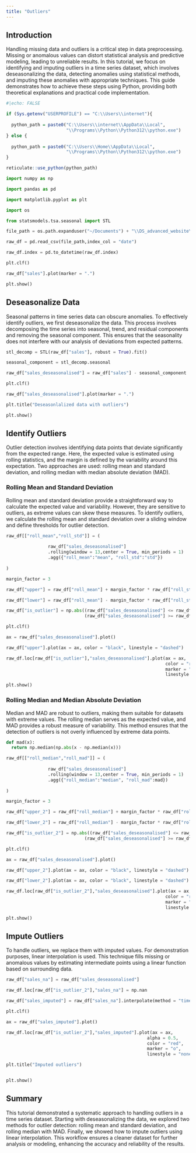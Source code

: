 ```yaml
---
title: "Outliers"
---
```


## Introduction

Handling missing data and outliers is a critical step in data preprocessing. Missing or anomalous values can distort statistical analysis and predictive modeling, leading to unreliable results. In this tutorial, we focus on identifying and imputing outliers in a time series dataset, which involves deseasonalizing the data, detecting anomalies using statistical methods, and imputing these anomalies with appropriate techniques. This guide demonstrates how to achieve these steps using Python, providing both theoretical explanations and practical code implementation.

```r
#|echo: FALSE

if (Sys.getenv("USERPROFILE") == "C:\\Users\\internet"){
  
  python_path = paste0("C:\\Users\\internet\\AppData\\Local",
                       "\\Programs\\Python\\Python312\\python.exe")
} else {
  
  python_path = paste0("C:\\Users\\Home\\AppData\\Local",
                       "\\Programs\\Python\\Python312\\python.exe")
}

reticulate::use_python(python_path)

```

```python

import numpy as np

import pandas as pd

import matplotlib.pyplot as plt

import os 

from statsmodels.tsa.seasonal import STL

```

```python

file_path = os.path.expanduser("~/Documents") + "\\DS_advanced_website\\data\\example_retail_sales_outliers.csv"

raw_df = pd.read_csv(file_path,index_col = "date")

raw_df.index = pd.to_datetime(raw_df.index)


```

```python

plt.clf()

raw_df["sales"].plot(marker = ".")

plt.show()

```

## Deseasonalize Data

Seasonal patterns in time series data can obscure anomalies. To effectively identify outliers, we first deseasonalize the data. This process involves decomposing the time series into seasonal, trend, and residual components and removing the seasonal component. This ensures that the seasonality does not interfere with our analysis of deviations from expected patterns.

```python

stl_decomp = STL(raw_df["sales"], robust = True).fit()

seasonal_component = stl_decomp.seasonal

raw_df["sales_deseasonalised"] = raw_df["sales"] - seasonal_component

```

```python

plt.clf()

raw_df["sales_deseasonalised"].plot(marker = ".")

plt.title("Deseasonlalized data with outliers")

plt.show()
```

## Identify Outliers

Outlier detection involves identifying data points that deviate significantly from the expected range. Here, the expected value is estimated using rolling statistics, and the margin is defined by the variability around this expectation. Two approaches are used: rolling mean and standard deviation, and rolling median with median absolute deviation (MAD).

### Rolling Mean and Standard Deviation

Rolling mean and standard deviation provide a straightforward way to calculate the expected value and variability. However, they are sensitive to outliers, as extreme values can skew these measures. To identify outliers, we calculate the rolling mean and standard deviation over a sliding window and define thresholds for outlier detection.

```python

raw_df[["roll_mean","roll_std"]] = (
                
                raw_df["sales_deseasonalised"]
                .rolling(window = 13,center = True, min_periods = 1)
                .agg({"roll_mean":"mean", "roll_std":"std"})
  
)

```

```python

margin_factor = 3

raw_df["upper"] = raw_df["roll_mean"] + margin_factor * raw_df["roll_std"]

raw_df["lower"] = raw_df["roll_mean"] - margin_factor * raw_df["roll_std"]

raw_df["is_outlier"] = np.abs((raw_df["sales_deseasonalised"] <= raw_df["lower"]) |
                              (raw_df["sales_deseasonalised"] >= raw_df["upper"]))

```

```python

plt.clf()

ax = raw_df["sales_deseasonalised"].plot()

raw_df["upper"].plot(ax = ax, color = "black", linestyle = "dashed")

raw_df.loc[raw_df["is_outlier"],"sales_deseasonalised"].plot(ax = ax,
                                                             color = "red",
                                                             marker = "o",
                                                             linestyle = "none")

plt.show()


```

### Rolling Median and Median Absolute Deviation

Median and MAD are robust to outliers, making them suitable for datasets with extreme values. The rolling median serves as the expected value, and MAD provides a robust measure of variability. This method ensures that the detection of outliers is not overly influenced by extreme data points.

```python

def mad(x):
  return np.median(np.abs(x - np.median(x)))

raw_df[["roll_median","roll_mad"]] = (
                
                raw_df["sales_deseasonalised"]
                .rolling(window = 13,center = True, min_periods = 1)
                .agg({"roll_median":"median", "roll_mad":mad})
  
)

```

```python

margin_factor = 3

raw_df["upper_2"] = raw_df["roll_median"] + margin_factor * raw_df["roll_mad"]

raw_df["lower_2"] = raw_df["roll_median"] - margin_factor * raw_df["roll_mad"]

raw_df["is_outlier_2"] = np.abs((raw_df["sales_deseasonalised"] <= raw_df["lower_2"]) |
                              (raw_df["sales_deseasonalised"] >= raw_df["upper_2"]))

```

```python

plt.clf()

ax = raw_df["sales_deseasonalised"].plot()

raw_df["upper_2"].plot(ax = ax, color = "black", linestyle = "dashed")

raw_df["lower_2"].plot(ax = ax, color = "black", linestyle = "dashed")

raw_df.loc[raw_df["is_outlier_2"],"sales_deseasonalised"].plot(ax = ax,
                                                             color = "red",
                                                             marker = "o",
                                                             linestyle = "none")

plt.show()


```

## Impute Outliers

To handle outliers, we replace them with imputed values. For demonstration purposes, linear interpolation is used. This technique fills missing or anomalous values by estimating intermediate points using a linear function based on surrounding data.

```python

raw_df["sales_na"] = raw_df["sales_deseasonalised"]

raw_df.loc[raw_df["is_outlier_2"],"sales_na"] = np.nan

raw_df["sales_imputed"] = raw_df["sales_na"].interpolate(method = "time").copy()


```

```python

plt.clf()

ax = raw_df["sales_imputed"].plot()

raw_df.loc[raw_df["is_outlier_2"],"sales_imputed"].plot(ax = ax,
                                                      alpha = 0.5,
                                                      color = "red",
                                                      marker = "o",
                                                      linestyle = "none")

plt.title("Imputed outliers")


plt.show()


```

## Summary

This tutorial demonstrated a systematic approach to handling outliers in a time series dataset. Starting with deseasonalizing the data, we explored two methods for outlier detection: rolling mean and standard deviation, and rolling median with MAD. Finally, we showed how to impute outliers using linear interpolation. This workflow ensures a cleaner dataset for further analysis or modeling, enhancing the accuracy and reliability of the results.
